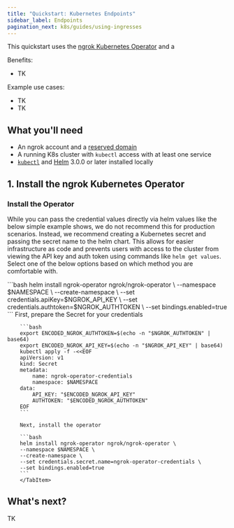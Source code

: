 ```yaml
---
title: "Quickstart: Kubernetes Endpoints"
sidebar_label: Endpoints
pagination_next: k8s/guides/using-ingresses
---
```




This quickstart uses the [ngrok Kubernetes Operator](/docs/k8s) and a

Benefits:

- TK

Example use cases:

- TK
- TK

## What you'll need

- An ngrok account and a [reserved domain](https://dashboard.ngrok.com/domains)
- A running K8s cluster with `kubectl` access with at least one service
- [`kubectl`](https://kubernetes.io/docs/reference/kubectl/) and
  [Helm](https://helm.sh/docs/intro/install/) 3.0.0 or later installed locally

## 1. Install the ngrok Kubernetes Operator

<K8sSetup />

### Install the Operator

While you can pass the credential values directly via helm values like the below simple example shows, we do not recommend this for production scenarios.
Instead, we recommend creating a Kubernetes secret and passing the secret name to the helm chart.
This allows for easier infrastructure as code and prevents users with access to the cluster from viewing the API key and auth token using commands like `helm get values`.
Select one of the below options based on which method you are comfortable with.

<Tabs groupId="k8s" queryString="k8s-install">
	<TabItem value="simple" label="Simple Method" default>
		```bash
		helm install ngrok-operator ngrok/ngrok-operator \
		--namespace $NAMESPACE \
		--create-namespace \
		--set credentials.apiKey=$NGROK_API_KEY \
		--set credentials.authtoken=$NGROK_AUTHTOKEN \
		--set bindings.enabled=true
		```
	</TabItem>
	<TabItem value="secure" label="More Secure Method">
		First, prepare the Secret for your credentials

    	```bash
    	export ENCODED_NGROK_AUTHTOKEN=$(echo -n "$NGROK_AUTHTOKEN" | base64)
    	export ENCODED_NGROK_API_KEY=$(echo -n "$NGROK_API_KEY" | base64)
    	kubectl apply -f -<<EOF
    	apiVersion: v1
    	kind: Secret
    	metadata:
    		name: ngrok-operator-credentials
    		namespace: $NAMESPACE
    	data:
    		API_KEY: "$ENCODED_NGROK_API_KEY"
    		AUTHTOKEN: "$ENCODED_NGROK_AUTHTOKEN"
    	EOF
    	```

    	Next, install the operator

    	```bash
    	helm install ngrok-operator ngrok/ngrok-operator \
    	--namespace $NAMESPACE \
    	--create-namespace \
    	--set credentials.secret.name=ngrok-operator-credentials \
    	--set bindings.enabled=true
    	```
    	</TabItem>

</Tabs>

## What's next?

TK
